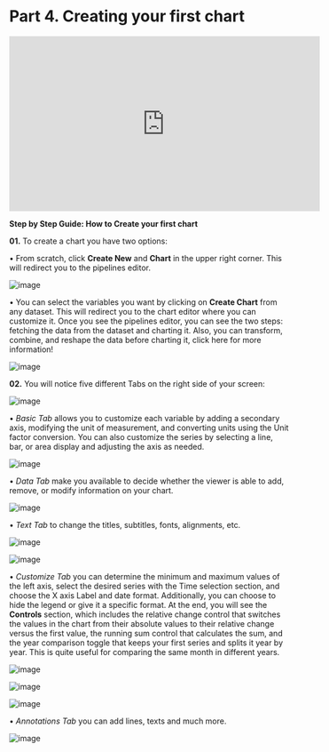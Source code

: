 # Part 4. Creating your first chart

<iframe width="560" height="315" src="https://www.youtube.com/embed/KscmCz-D5wQ" title="YouTube video player" frameborder="0" allow="accelerometer; autoplay; clipboard-write; encrypted-media; gyroscope; picture-in-picture; web-share" allowfullscreen></iframe>

**Step by Step Guide: How to Create your first chart**

**01.** To create a chart you have two options: 

• From scratch, click **Create New** and **Chart** in the upper right corner. This will redirect you to the pipelines editor.

![image](https://user-images.githubusercontent.com/106676128/221025559-303fa736-de70-46ad-935c-70cf2fc242c6.png)

 • You can select the variables you want by clicking on **Create Chart** from any dataset. This will redirect you to the chart editor where you can customize it. Once you see the pipelines editor, you can see the two steps: fetching the data from the dataset and charting it. Also, you can transform, combine, and reshape the data before charting it, click here for more information! 
 
![image](https://user-images.githubusercontent.com/106676128/221025647-5bf6cf45-3f30-4150-9f71-7c223ea9fa9d.png)

**02.** You will notice five different Tabs on the right side of your screen:

![image](https://user-images.githubusercontent.com/106676128/221025733-b1ccac50-89bd-4006-8c18-0cd32294c37d.png)

• *Basic Tab* allows you to customize each variable by adding a secondary axis, modifying the unit of measurement, and converting units using the Unit factor conversion. You can also customize the series by selecting a line, bar, or area display and adjusting the axis as needed.

![image](https://user-images.githubusercontent.com/106676128/222164366-20ac9f62-a95d-4dd9-910e-3172232ee937.png)


• *Data Tab* make you available to decide whether the viewer is able to add, remove, or modify information on your chart.	

![image](https://user-images.githubusercontent.com/106676128/222164468-a07d642d-5b85-466e-84c8-e16b74a2f6cf.png)


• *Text Tab* to change the titles, subtitles, fonts, alignments, etc.

![image](https://user-images.githubusercontent.com/106676128/222164598-698ba10d-b4f3-4c67-bf5a-54452aa3da86.png)

![image](https://user-images.githubusercontent.com/106676128/222164728-b069f348-071c-41c3-a7c7-d0a844c43378.png)


• *Customize Tab* you can determine the minimum and maximum values of the left axis, select the desired series with the Time selection section, and choose the X axis Label and date format. Additionally, you can choose to hide the legend or give it a specific format. At the end, you will see the **Controls** section, which includes the relative change control that switches the values in the chart from their absolute values to their relative change versus the first value, the running sum control that calculates the sum, and the year comparison toggle that keeps your first series and splits it year by year. This is quite useful for comparing the same month in different years.

![image](https://user-images.githubusercontent.com/106676128/222164975-96d67d0b-843d-4e75-8c1e-c1f769f10466.png)

![image](https://user-images.githubusercontent.com/106676128/222165090-38b8835b-dcb4-4a70-ae4b-a9beb45da97f.png)

![image](https://user-images.githubusercontent.com/106676128/222165213-77c8aeba-8a17-4f64-87df-007c194562ec.png)


• *Annotations Tab* you can add lines, texts and much more.

![image](https://user-images.githubusercontent.com/106676128/222165324-96dc25c1-7f5f-4475-a3f1-ee2ab6dddb10.png)



